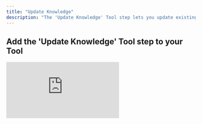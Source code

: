 ```yaml
---
title: "Update Knowledge"
description: "The 'Update Knowledge' Tool step lets you update existing rows in your knowledge table—making it easy to keep your data current and accurate."
---
```


## Add the 'Update Knowledge' Tool step to your Tool

<div style={{ width:"95%",position:"relative",paddingTop:"62.5%" }}>
<iframe src="https://app.supademo.com/embed/cmcu7bc9z1pd69st851b05iwu" frameBorder="0" title="Add the Update Knowledge Tool step to your Tool" allow="clipboard-write" webkitallowfullscreen="true" mozallowfullscreen="true" allowfullscreen style={{ position:"absolute",top:0,left:0,width:"100%",height:"100%",border:"3px solid #5E43CE",borderRadius:"10px",objectFit:"cover" }} />

</div>



You can add the 'Update Knowledge' Tool step to your Tool by:

1. Creating a new Tool, then searching for the Update Knowledge Tool step
2. Click ‘Expand’ to see the full Tool step
3. Select the knowledge set you would like to use.
4. Filter condition: “and” vs “or” when matching data to update:
   - Use **_and_** when all specified conditions must match for a row to be deleted.
   - Use **_or_** when any of the conditions can match.
   <Note>
     Filter condition only applies if you include more than one object in the filter
   </Note>
5. Filters: Accepts an array of objects, where each object corresponds to a row. Add more objects to delete multiple rows at once.
6. Update value: Provide an object with the new values to update. Each key should match a column name in your knowledge set, and its corresponding value will replace the current value in the matching row.
7. Use the **Sync on upload** field to determine whether the data should be vectorized when added to the knowledge set. In most cases, you’ll want this enabled as it allows your agents to semantically search and retrieve relevant information from your knowledge table.


## Common errors

<Accordion title="Formatting issues">
  This indicates that there is a formatting issue in the "New data to insert" input field. Make sure your object is formatted correctly. `Expected property name or '}' in JSON at...`
</Accordion>

<Accordion title="Incorrect data type">
  This means the data being inserted into the knowledge table is not a JSON. `Invalid JSON`
</Accordion>

## Formatting Examples

### Example 1: Replace all poodles with bulldogs

```json
// Filters
[
  {
    "breed": "poodle"
  }
]
```

```json
// Update value
[
  {
    "breed": "bulldog"
  }
]
```

### Example 2: Replace all small poodles with large bulldogs

```json
// Filters
[
  {
    "breed": "poodle",
    "size": "small"
  }
]
```

```json
// Update value
[
  {
    "breed": "bulldog",
    "size": "large"
  }
]
```


### Example 3: Replace all poodles *and* bulldogs with cats

```json
// Filters
[
  {
    "breed": "poodle"
  },
  {
    "breed": "bulldog"
  }
]
```

```json
// Update value
[
  {
    "breed": "cat"
  }
]
```

<Note>
  Ensure to separate each object with a comma if filtering multiple rows.
</Note>

## Frequently asked questions

### What happens if I don’t enable “Sync on Upload”?

If “Sync on Upload” is disabled, the data will be stored but not vectorized. This means your agents won’t be able to semantically search or reference that data until you manually vectorize it.

### How do I update a field to be empty/blank?

You can update a field to be empty/blank by setting the value to empty quote marks `""`.

### What data types can I update with?

You can use text, numbers, booleans, or any JSON-serializable value. Just make sure each object in the array follows the correct formatting.
